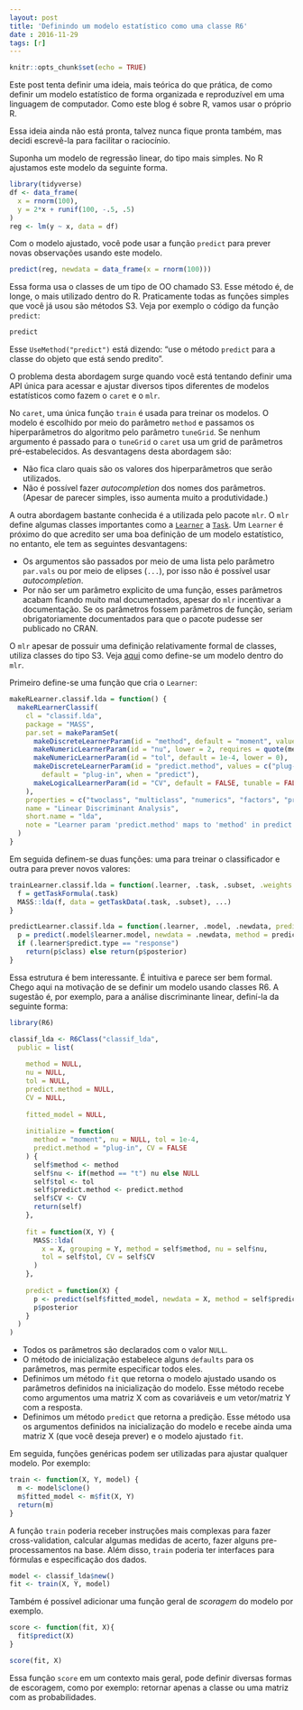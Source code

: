 ```yaml
---
layout: post
title: 'Definindo um modelo estatístico como uma classe R6'
date : 2016-11-29
tags: [r]
--- 
```


```r
knitr::opts_chunk$set(echo = TRUE)
```

Este post tenta definir uma ideia, mais teórica do que prática, de como definir um
modelo estatístico de forma organizada e reproduzível em uma linguagem de computador.
Como este blog é sobre R, vamos usar o próprio R.

Essa ideia ainda não está pronta, talvez nunca fique pronta também, mas decidi 
escrevê-la para facilitar o raciocínio.

Suponha um modelo de regressão linear, do tipo mais simples. No R ajustamos este
modelo da seguinte forma.

```r
library(tidyverse)
df <- data_frame(
  x = rnorm(100),
  y = 2*x + runif(100, -.5, .5)
)
reg <- lm(y ~ x, data = df)
```

Com o modelo ajustado, você pode usar a função `predict` para prever novas 
observações usando este modelo.

```r
predict(reg, newdata = data_frame(x = rnorm(100)))
```

Essa forma usa o classes de um tipo de OO chamado S3. Esse método é, de longe, o mais utilizado dentro do R. Praticamente todas as funções simples que você já usou
são métodos S3. Veja por exemplo o código da função `predict`:

```r
predict
```

Esse `UseMethod("predict")` está dizendo: "use o método `predict` para a classe
do objeto que está sendo predito".

O problema desta abordagem surge quando você está tentando definir uma API única
para acessar e ajustar diversos tipos diferentes de modelos estatísticos como fazem o
`caret` e o `mlr`. 

No `caret`, uma única função `train` é usada para treinar os modelos. O modelo
é escolhido por meio do parâmetro `method` e passamos os hiperparâmetros do 
algoritmo pelo parâmetro `tuneGrid`. Se nenhum argumento é passado para o `tuneGrid`
o `caret` usa um grid de parâmetros pré-estabelecidos.
As desvantagens desta abordagem são:

* Não fica claro quais são os valores dos hiperparâmetros que serão utilizados.
* Não é possível fazer _autocompletion_ dos nomes dos parâmetros. (Apesar de parecer simples, isso aumenta muito a produtividade.)

A outra abordagem bastante conhecida é a utilizada pelo pacote `mlr`. O `mlr` define
algumas classes importantes como a [`Learner`](https://www.rdocumentation.org/packages/mlr/versions/2.9/topics/makeLearner?)
a [`Task`](https://rdrr.io/cran/mlr/man/Task.html). Um `Learner` é próximo do que
acredito ser uma boa definição de um modelo estatístico, no entanto, ele tem as seguintes
desvantagens:

* Os argumentos são passados por meio de uma lista pelo parâmetro `par.vals` ou
por meio de  elipses (`...`), por isso não é possível usar _autocompletion_.
* Por não ser um parâmetro explicito de uma função, esses parâmetros acabam ficando
muito mal documentados, apesar do `mlr` incentivar a documentação. Se os parâmetros
fossem parâmetros de função, seriam obrigatoriamente documentados para que o pacote
pudesse ser publicado no CRAN.

O `mlr` apesar de possuir uma definição relativamente formal de classes, utiliza
classes do tipo S3. Veja [aqui](https://mlr-org.github.io/mlr-tutorial/devel/html/create_learner/index.html)
como define-se um modelo dentro do `mlr`. 

Primeiro define-se uma função que cria o `Learner`:

```r
makeRLearner.classif.lda = function() {
  makeRLearnerClassif(
    cl = "classif.lda",
    package = "MASS",
    par.set = makeParamSet(
      makeDiscreteLearnerParam(id = "method", default = "moment", values = c("moment", "mle", "mve", "t")),
      makeNumericLearnerParam(id = "nu", lower = 2, requires = quote(method == "t")),
      makeNumericLearnerParam(id = "tol", default = 1e-4, lower = 0),
      makeDiscreteLearnerParam(id = "predict.method", values = c("plug-in", "predictive", "debiased"),
        default = "plug-in", when = "predict"),
      makeLogicalLearnerParam(id = "CV", default = FALSE, tunable = FALSE)
    ),
    properties = c("twoclass", "multiclass", "numerics", "factors", "prob"),
    name = "Linear Discriminant Analysis",
    short.name = "lda",
    note = "Learner param 'predict.method' maps to 'method' in predict.lda."
  )
}
```

Em seguida definem-se duas funções: uma para treinar o classificador e outra para
prever novos valores:

```r
trainLearner.classif.lda = function(.learner, .task, .subset, .weights = NULL, ...) {
  f = getTaskFormula(.task)
  MASS::lda(f, data = getTaskData(.task, .subset), ...)
}
```

```r
predictLearner.classif.lda = function(.learner, .model, .newdata, predict.method = "plug-in", ...) {
  p = predict(.model$learner.model, newdata = .newdata, method = predict.method, ...)
  if (.learner$predict.type == "response") 
    return(p$class) else return(p$posterior)
}
```

Essa estrutura é bem interessante. É intuitiva e parece ser bem formal. 
Chego aqui na motivação de se definir um modelo usando classes R6. A sugestão é, 
por exemplo, para a análise discriminante linear, definí-la da seguinte forma:

```r
library(R6)

classif_lda <- R6Class("classif_lda",
  public = list(
    
    method = NULL,
    nu = NULL,
    tol = NULL,
    predict.method = NULL,
    CV = NULL,
    
    fitted_model = NULL,
    
    initialize = function(
      method = "moment", nu = NULL, tol = 1e-4, 
      predict.method = "plug-in", CV = FALSE
    ) {
      self$method <- method
      self$nu <- if(method == "t") nu else NULL
      self$tol <- tol
      self$predict.method <- predict.method
      self$CV <- CV
      return(self)
    },
    
    fit = function(X, Y) {
      MASS::lda(
        x = X, grouping = Y, method = self$method, nu = self$nu,
        tol = self$tol, CV = self$CV
      )
    },
    
    predict = function(X) {
      p <- predict(self$fitted_model, newdata = X, method = self$predict.method)
      p$posterior
    }
  )
)
```

* Todos os parâmetros são declarados com o valor `NULL`. 
* O método de inicialização estabelece alguns `defaults` para os parâmetros, mas
permite especificar todos eles.
* Definimos um método `fit` que retorna o modelo ajustado usando os parâmetros 
definidos na inicialização do modelo. Esse método recebe como argumentos uma matriz
X com as covariáveis e um vetor/matriz Y com a resposta.
* Definimos um método `predict` que retorna a predição. Esse método usa os argumentos
definidos na inicialização do modelo e recebe ainda uma matriz X (que você deseja prever)
e o modelo ajustado `fit`.

Em seguida, funções genéricas podem ser utilizadas para ajustar qualquer modelo.
Por exemplo:

```r
train <- function(X, Y, model) {
  m <- model$clone()
  m$fitted_model <- m$fit(X, Y)
  return(m)
}
```

A função `train` poderia receber instruções mais complexas para fazer cross-validation,
calcular algumas medidas de acerto, fazer alguns pre-processamentos na base. 
Além disso, `train` poderia ter interfaces para fórmulas e especificação dos dados.

```r
model <- classif_lda$new()
fit <- train(X, Y, model)
```

Também é possível adicionar uma função geral de *scoragem* do modelo por exemplo.

```r
score <- function(fit, X){
  fit$predict(X)
}
```

```r
score(fit, X)
```

Essa função `score` em um contexto mais geral, pode definir diversas formas de escoragem,
como por exemplo: retornar apenas a classe ou uma matriz com as probabilidades.












